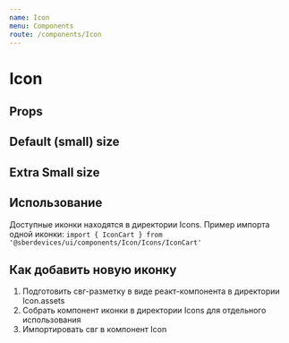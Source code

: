 ```yaml
---
name: Icon
menu: Components
route: /components/Icon
---
```




<ThemeSelect />

# Icon

## Props
<Props of={Icon} />

## Default (small) size
<ThemeBackground>
  <IconSet />
</ThemeBackground>

## Extra Small size
<ThemeBackground>
  <IconSet size="xs" />
</ThemeBackground>

## Использование
Доступные иконки находятся в директории Icons.
Пример импорта одной иконки:
``` import { IconCart } from '@sberdevices/ui/components/Icon/Icons/IconCart' ```

## Как добавить новую иконку
1. Подготовить свг-разметку в виде реакт-компонента в директории Icon.assets
2. Собрать компонент иконки в директории Icons для отдельного использования
3. Импортировать свг в компонент Icon
